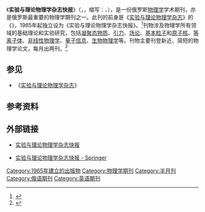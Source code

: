 {{Infobox Journal
| title        = 实验与理论物理学杂志快报
| native_title = {{lang|ru|Письма в Журнал экспериментальной и теоретической физики}}<br>{{lang|en|JETP Letters}}
| cover        = 
| editor       = 
| discipline   = 
| language     = 俄语、英语
| abbreviation = {{lang|ru|Письма в ЖЭТФ}}<br>{{lang|en|JETP Lett+}}
| publisher    = {{link-en|俄罗斯科学出版社|Nauka (publisher)}}/[[施普林格科学+商业媒体|施普林格]]
| country      = 
| frequency    = 每月两刊
| history      = 1965-
| openaccess   = 部分
| impact       = 1.359
| impact-year  = 2014
| website      = www.jetpletters.ac.ru
| link1        = http://link.springer.com/journal/11448
| link1-name   = Springer网站上的JETP Letters
| link2        = 
| link2-name   = 
| RSS          = 
| atom         = 
| JSTOR        = 
| OCLC         = 
| LCCN         = 
| CODEN        = 
| ISSN         = 0021-3640
| eISSN        = 1090-6487
| CN           = 
}}
《'''实验与理论物理学杂志快报'''》（{{lang-ru|Письма в Журнал экспериментальной и теоретической физики}}，{{lang-en|JETP Letters}}，缩写：{{lang|ru|Письма в ЖЭТФ}}、{{lang|en|JETP Lett+}}），是一份俄罗斯[[物理学|物理学]]学术期刊，亦是俄罗斯最重要的物理学期刊之一。此刊的前身是《[[实验与理论物理学杂志|实验与理论物理学杂志]]》的《{{link-en|读者来信|Letter to the editor}}》，1965年起独立设为《实验与理论物理学杂志快报》。<ref>{{cite web|title=About This Journal|url=http://www.jetp.ac.ru/cgi-bin/e/index/about|website=Journal of Experimental and Theoretical Physics|accessdate=2015-11-10|archive-date=2016-02-08|archive-url=https://web.archive.org/web/20160208201936/http://jetp.ac.ru/cgi-bin/e/index/about|dead-url=no}}</ref>刊物涉及物理学所有领域的基础理论和实验研究，包括[[凝聚态物质|凝聚态物质]]、[[引力|引力]]、[[场论|场论]]、[[基本粒子|基本粒子]]和[[原子核|原子核]]、[[等离子体|等离子体]]、[[非线性物理学|非线性物理学]]、[[量子信息|量子信息]]、[[生物物理学|生物物理学]]等。刊物主要刊登新近、简短的物理学论文，每月出两刊。<ref>{{cite web|title=JETP Letters|url=http://link.springer.com/journal/11448|website=Springer Link|accessdate=2015-11-10|archive-date=2015-11-08|archive-url=https://web.archive.org/web/20151108214521/http://link.springer.com/journal/11448|dead-url=no}}</ref>

== 参见 ==
* 《[[实验与理论物理学杂志|实验与理论物理学杂志]]》

== 参考资料 ==
{{reflist}}

== 外部链接 ==
* {{en icon}}{{ru icon}} [http://www.jetpletters.ac.ru 实验与理论物理学杂志快报]{{Wayback|url=http://www.jetpletters.ac.ru/ |date=20200618072311 }}
* {{en icon}} [http://link.springer.com/journal/11448 实验与理论物理学杂志快报 - Springer]{{Wayback|url=http://link.springer.com/journal/11448 |date=20151108214521 }}


[[Category:1965年建立的出版物|Category:1965年建立的出版物]]
[[Category:物理学期刊|Category:物理学期刊]]
[[Category:半月刊|Category:半月刊]]
[[Category:俄语期刊|Category:俄语期刊]]
[[Category:英语期刊|Category:英语期刊]]